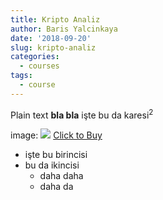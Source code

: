 ```yaml
---
title: Kripto Analiz
author: Baris Yalcinkaya
date: '2018-09-20'
slug: kripto-analiz
categories:
  - courses
tags:
  - course
---
```


Plain text
**bla bla**
işte bu da karesi^2^

image: ![](/Users/cpas/Desktop/academic-kickstart-blogdown/static/img/kripto.jpg)
[Click to Buy](https://www.udemy.com/kripto-para-piyasas-alm-satm-rehberi/?couponCode=KRIPTO_25TR)

* işte bu birincisi
* bu da ikincisi 
  + daha daha
  + daha da 

